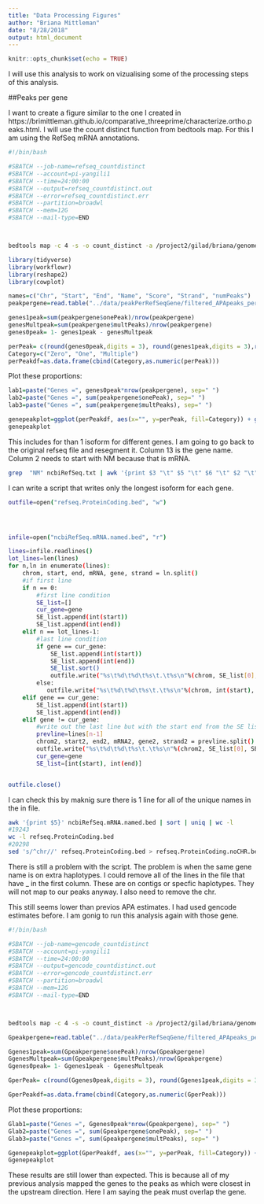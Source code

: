 ```yaml
---
title: "Data Processing Figures"
author: "Briana Mittleman"
date: "8/28/2018"
output: html_document
---
```


```r
knitr::opts_chunk$set(echo = TRUE)
```

I will use this analysis to work on vizualising some of the processing steps of this analysis.  

##Peaks per gene  

I want to create a figure similar to the one I created in https://brimittleman.github.io/comparative_threeprime/characterize.ortho.peaks.html. I will use the count distinct function from bedtools map. For this I am using the RefSeq mRNA annotations.  

```bash
#!/bin/bash

#SBATCH --job-name=refseq_countdistinct
#SBATCH --account=pi-yangili1
#SBATCH --time=24:00:00
#SBATCH --output=refseq_countdistinct.out
#SBATCH --error=refseq_countdistinct.err
#SBATCH --partition=broadwl
#SBATCH --mem=12G
#SBATCH --mail-type=END



bedtools map -c 4 -s -o count_distinct -a /project2/gilad/briana/genome_anotation_data/refseq.ProteinCoding.fullchroms.bed -b /project2/gilad/briana/threeprimeseq/data/mergedPeaks_comb/filtered_APApeaks_merged_allchrom.named.fixed.bed  > /project2/gilad/briana/threeprimeseq/data/peakPerRefseqGene/filtered_APApeaks_perRefseqGene.txt 


```


```r
library(tidyverse)
library(workflowr)
library(reshape2)
library(cowplot)
```


```r
names=c("Chr", "Start", "End", "Name", "Score", "Strand", "numPeaks")
peakpergene=read.table("../data/peakPerRefSeqGene/filtered_APApeaks_perRefseqGene.txt", stringsAsFactors = F, header = F, col.names = names) %>% mutate(onePeak=ifelse(numPeaks==1, 1, 0 )) %>%  mutate(multPeaks=ifelse(numPeaks > 1, 1, 0 ))
```

```r
genes1peak=sum(peakpergene$onePeak)/nrow(peakpergene) 
genesMultpeak=sum(peakpergene$multPeaks)/nrow(peakpergene)
genes0peak= 1- genes1peak - genesMultpeak

perPeak= c(round(genes0peak,digits = 3), round(genes1peak,digits = 3),round(genesMultpeak, digits = 3))
Category=c("Zero", "One", "Multiple")
perPeakdf=as.data.frame(cbind(Category,as.numeric(perPeak)))
```

Plot these proportions:  

```r
lab1=paste("Genes =", genes0peak*nrow(peakpergene), sep=" ")
lab2=paste("Genes =", sum(peakpergene$onePeak), sep=" ")
lab3=paste("Genes =", sum(peakpergene$multPeaks), sep=" ")

genepeakplot=ggplot(perPeakdf, aes(x="", y=perPeak, fill=Category)) + geom_bar(stat="identity")+ labs(title="Characterize genes by number of PAS", y="Proportion of Protein Coding gene", x="")+ scale_fill_brewer(palette="Paired") + coord_cartesian(ylim=c(0,1)) + annotate("text", x="", y= .35, label=lab1) + annotate("text", x="", y= .78, label=lab2) + annotate("text", x="", y= .92, label=lab3)
genepeakplot
```
This includes for than 1 isoform for different genes. I am going to go back to the original refseq file and resegment it.  Column 13 is the gene name.  Column 2 needs to start with NM because that is mRNA.

```bash
grep  "NM" ncbiRefSeq.txt | awk '{print $3 "\t" $5 "\t" $6 "\t" $2 "\t" $13 "\t" $4}' > ncbiRefSeq.mRNA.named.bed
```

I can write a script that writes only the longest isoform for each gene.

```bash

outfile=open("refseq.ProteinCoding.bed", "w")




infile=open("ncbiRefSeq.mRNA.named.bed", "r")

lines=infile.readlines()
lot_lines=len(lines)
for n,ln in enumerate(lines):
    chrom, start, end, mRNA, gene, strand = ln.split()
    #if first line
    if n == 0:
        #first line condition
        SE_list=[]
        cur_gene=gene
        SE_list.append(int(start))   
        SE_list.append(int(end)) 
    elif n == lot_lines-1:
        #last line condition
        if gene == cur_gene:
            SE_list.append(int(start))   
            SE_list.append(int(end))
            SE_list.sort()
            outfile.write("%s\t%d\t%d\t%s\t.\t%s\n"%(chrom, SE_list[0], SE_list[-1], gene, strand))
        else: 
           outfile.write("%s\t%d\t%d\t%s\t.\t%s\n"%(chrom, int(start), int(end), gene, strand))
    elif gene == cur_gene:
        SE_list.append(int(start))   
        SE_list.append(int(end))
    elif gene != cur_gene:
        #write out the last line but with the start end from the SE list
        prevline=lines[n-1]
        chrom2, start2, end2, mRNA2, gene2, strand2 = prevline.split()
        outfile.write("%s\t%d\t%d\t%s\t.\t%s\n"%(chrom2, SE_list[0], SE_list[-1], gene2, strand2))
        cur_gene=gene
        SE_list=[int(start), int(end)]


outfile.close()

```

I can check this by maknig sure there is 1 line for all of the unique names in the in file.  

```bash
awk '{print $5}' ncbiRefSeq.mRNA.named.bed | sort | uniq | wc -l
#19243
wc -l refseq.ProteinCoding.bed 
#20298
sed 's/^chr//' refseq.ProteinCoding.bed > refseq.ProteinCoding.noCHR.bed
```

There is still a problem with the script. The problem is when the same gene name is on extra haplotypes. I could remove all of the lines in the file that have _ in the first column. These are on contigs or specfic haplotypes. They will not map to our peaks anyway. I also need to remove the chr. 

This still seems lower than previos APA estimates. I had used gencode estimates before. I am gonig to run this analysis again with those gene.  


```bash
#!/bin/bash

#SBATCH --job-name=gencode_countdistinct
#SBATCH --account=pi-yangili1
#SBATCH --time=24:00:00
#SBATCH --output=gencode_countdistinct.out
#SBATCH --error=gencode_countdistinct.err
#SBATCH --partition=broadwl
#SBATCH --mem=12G
#SBATCH --mail-type=END



bedtools map -c 4 -s -o count_distinct -a /project2/gilad/briana/genome_anotation_data/gencode.v19.annotation.proteincodinggene.sort.bed   -b /project2/gilad/briana/threeprimeseq/data/mergedPeaks_comb/filtered_APApeaks_merged_allchrom.named.fixed.bed  >


```

```r

Gpeakpergene=read.table("../data/peakPerRefSeqGene/filtered_APApeaks_perGencodeGene.txt", stringsAsFactors = F, header = F, col.names = names) %>% mutate(onePeak=ifelse(numPeaks==1, 1, 0 )) %>%  mutate(multPeaks=ifelse(numPeaks > 1, 1, 0 ))
```

```r
Ggenes1peak=sum(Gpeakpergene$onePeak)/nrow(Gpeakpergene) 
GgenesMultpeak=sum(Gpeakpergene$multPeaks)/nrow(Gpeakpergene)
Ggenes0peak= 1- Ggenes1peak - GgenesMultpeak

GperPeak= c(round(Ggenes0peak,digits = 3), round(Ggenes1peak,digits = 3),round(GgenesMultpeak, digits = 3))

GperPeakdf=as.data.frame(cbind(Category,as.numeric(GperPeak)))
```

Plot these proportions:  

```r
Glab1=paste("Genes =", Ggenes0peak*nrow(Gpeakpergene), sep=" ")
Glab2=paste("Genes =", sum(Gpeakpergene$onePeak), sep=" ")
Glab3=paste("Genes =", sum(Gpeakpergene$multPeaks), sep=" ")

Ggenepeakplot=ggplot(GperPeakdf, aes(x="", y=perPeak, fill=Category)) + geom_bar(stat="identity")+ labs(title="Characterize Gencode genes by number of PAS", y="Proportion of Protein Coding gene", x="")+ scale_fill_brewer(palette="Paired") + coord_cartesian(ylim=c(0,1)) + annotate("text", x="", y= .35, label=Glab1) + annotate("text", x="", y= .78, label=Glab2) + annotate("text", x="", y= .92, label=Glab3)
Ggenepeakplot
```


These results are still lower than expected. This is because all of my previous analysis mapped the genes to the peaks as which were closest in the upstream direction. Here I am saying the peak must overlap the gene.  


